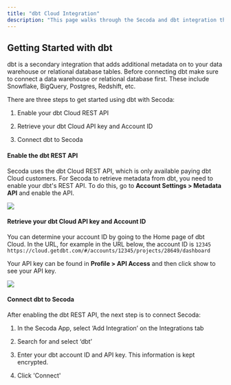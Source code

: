 ```yaml
---
title: "dbt Cloud Integration"
description: "This page walks through the Secoda and dbt integration that Secoda supports"
---
```


## **Getting Started with dbt**

dbt is a secondary integration that adds additional metadata on to your data warehouse or relational database tables. Before connecting dbt make sure to connect a data warehouse or relational database first. These include Snowflake, BigQuery, Postgres, Redshift, etc.

There are three steps to get started using dbt with Secoda:

1. Enable your dbt Cloud REST API

2. Retrieve your dbt Cloud API key and Account ID

3. Connect dbt to Secoda

#### Enable the dbt REST API

Secoda uses the dbt Cloud REST API, which is only available paying dbt Cloud customers. For Secoda to retrieve metadata from dbt, you need to enable your dbt's REST API. To do this, go to **Account Settings > Metadata API** and enable the API.

![](https://downloads.intercomcdn.com/i/o/345516478/e4c72562e6b3c14d3d20629b/image.png)

#### Retrieve your dbt Cloud API key and Account ID

You can determine your account ID by going to the Home page of dbt Cloud. In the URL, for example in the URL below, the account ID is `12345 https://cloud.getdbt.com/#/accounts/12345/projects/28649/dashboard`

Your API key can be found in **Profile > API Access** and then click show to see your API key.

![](https://downloads.intercomcdn.com/i/o/345516125/f29da89403c954783f78de48/Screen+Shot+2021-06-03+at+10.30.16+AM.png)

#### Connect dbt to Secoda

After enabling the dbt REST API, the next step is to connect Secoda:

1. In the Secoda App, select ‘Add Integration’ on the Integrations tab

2. Search for and select ‘dbt’

3. Enter your dbt account ID and API key. This information is kept encrypted.

4. Click 'Connect'

